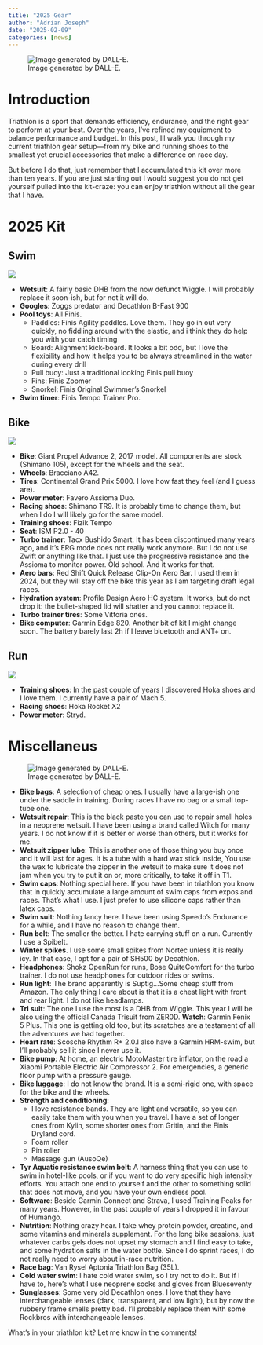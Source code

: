 ```yaml
---
title: "2025 Gear"
author: "Adrian Joseph"
date: "2025-02-09"
categories: [news]
---
```


![Image generated by DALL-E.](img/cover.png)

# Introduction
Triathlon is a sport that demands efficiency, endurance, and the right gear to perform at your best. Over the years, I've refined my equipment to balance performance and budget. In this post, Ill walk you through my current triathlon gear setup—from my bike and running shoes to the smallest yet crucial accessories that make a difference on race day.

But before I do that, just remember that I accumulated this kit over more than ten years. If you are just starting out I would suggest you do not get yourself pulled into the kit-craze: you can enjoy triathlon without all the gear that I have.

# 2025 Kit


## Swim

![](../2023-07-09_BRACEBRIDGE_SPRINT_TRIATHLON/img/05.jpg)

* **Wetsuit**: A fairly basic DHB from the now defunct Wiggle. I will probably replace it soon-ish, but for not it will do.
* **Googles**: Zoggs predator and Decathlon B-Fast 900
* **Pool toys**: All Finis.
  * Paddles: Finis Agility paddles. Love them. They go in out very quickly, no fiddling around with the elastic, and i think they do help you with your catch timing
  * Board: Alignment kick-board. It looks a bit odd, but I love the flexibility and how it helps you to be always streamlined in the water during every drill
  * Pull buoy: Just a traditional looking Finis pull buoy
  * Fins: Finis Zoomer
  * Snorkel: Finis Original Swimmer's Snorkel
* **Swim timer**: Finis Tempo Trainer Pro.


## Bike

![](../2023-07-09_BRACEBRIDGE_SPRINT_TRIATHLON/img/09.jpg)

* **Bike**: Giant Propel Advance 2, 2017 model. All components are stock (Shimano 105), except for the wheels and the seat.
* **Wheels**: Bracciano A42.
* **Tires**: Continental Grand Prix 5000. I love how fast they feel (and I guess are).
* **Power meter**: Favero Assioma Duo.
* **Racing shoes**: Shimano TR9. It is probably time to change them, but when I do I will likely go for the same model.
* **Training shoes**: Fizik Tempo
* **Seat**: ISM P2.0 - 40
* **Turbo trainer**: Tacx Bushido Smart. It has been discontinued many years ago, and it's ERG mode does not really work anymore. But I do not use Zwift or anything like that. I just use the progressive resistance and the Assioma to monitor power. Old school. And it works for that.
* **Aero bars**: Red Shift Quick Release Clip-On Aero Bar. I used them in 2024, but they will stay off the bike this year as I am targeting draft legal races.
* **Hydration system**: Profile Design Aero HC system. It works, but do not drop it: the bullet-shaped lid will shatter and you cannot replace it.
* **Turbo trainer tires**: Some Vittoria ones.
* **Bike computer**: Garmin Edge 820. Another bit of kit I might change soon. The battery barely last 2h if I leave bluetooth and ANT+ on.

## Run

![](../2023-07-09_BRACEBRIDGE_SPRINT_TRIATHLON/img/12.jpg)

* **Training shoes**: In the past couple of years I discovered Hoka shoes and I love them. I currently have a pair of Mach 5.
* **Racing shoes**: Hoka Rocket X2
* **Power meter**: Stryd.

# Miscellaneus

![Image generated by DALL-E.](./img/mix.png)

* **Bike bags**: A selection of cheap ones. I usually have a large-ish one under the saddle in training. During races I have no bag or a small top-tube one.
* **Wetsuit repair**: This is the black paste you can use to repair small holes in a neoprene wetsuit. I have been using a brand called Witch for many years. I do not know if it is better or worse than others, but it works for me.
* **Wetsuit zipper lube**: This is another one of those thing you buy once and it will last for ages. It is a tube with a hard wax stick inside, You use the wax to lubricate the zipper in the wetsuit to make sure it does not jam when you try to put it on or, more critically, to take it off in T1.
* **Swim caps**: Nothing special here. If you have been in triathlon you know that in quickly accumulate a large amount of swim caps from expos and races. That's what I use. I just prefer to use silicone caps rather than latex caps.
* **Swim suit**: Nothing fancy here. I have been using Speedo's Endurance for a while, and I have no reason to change them.
* **Run belt**: The smaller the better. I hate carrying stuff on a run. Currently I use a Spibelt.
* **Winter spikes**. I use some small spikes from Nortec unless it is really icy. In that case, I opt for a pair of SH500 by Decathlon.
* **Headphones**: Shokz OpenRun for runs, Bose QuiteComfort for the turbo trainer. I do not use headphones for outdoor rides or swims.
* **Run light**: The brand apparently is Suptig...Some cheap stuff from Amazon. The only thing I care about is that it is a chest light with front and rear light. I do not like headlamps.
* **Tri suit**: The one I use the most is a DHB from Wiggle. This year I will be also using the official Canada Trisuit from ZER0D.
**Watch**: Garmin Fenix 5 Plus. This one is getting old too, but its scratches are a testament of all the adventures we had together.
* **Heart rate**: Scosche Rhythm R+ 2.0.I also have a Garmin HRM-swim, but I'll probably sell it since I never use it.
* **Bike pump**: At home, an electric MotoMaster tire inflator, on the road a Xiaomi Portable Electric Air Compressor 2. For emergencies, a generic floor pump with a pressure gauge.
* **Bike luggage**: I do not know the brand. It is a semi-rigid one, with space for the bike and the wheels.
* **Strength and conditioning**:
  * I love resistance bands. They are light and versatile, so you can easily take them with you when you travel. I have a set of longer ones from Kylin, some shorter ones from Gritin, and the Finis Dryland cord.
  * Foam roller
  * Pin roller
  * Massage gun (AusoQe)
* **Tyr Aquatic resistance swim belt**: A harness thing that you can use to swim in hotel-like pools, or if you want to do very specific high intensity efforts. You attach one end to yourself and the other to something solid that does not move, and you have your own endless pool.
* **Software**: Beside Garmin Connect and Strava, I used Training Peaks for many years. However, in the past couple of years I dropped it in favour of Humango.
* **Nutrition**: Nothing crazy hear. I take whey protein powder, creatine, and some vitamins and minerals supplement. For the long bike sessions, just whatever carbs gels does not upset my stomach and I find easy to take, and some hydration salts in the water bottle. Since I do sprint races, I do not really need to worry about in-race nutrition.
* **Race bag**: Van Rysel Aptonia Triathlon Bag (35L).
* **Cold water swim**: I hate cold water swim, so I try not to do it. But if I have to, here's what I use neoprene socks and gloves from Blueseventy
* **Sunglasses**: Some very old Decathlon ones. I love that they have interchangeable lenses (dark, transparent, and low light), but by now the rubbery frame smells pretty bad. I'll probably replace them with some Rockbros with interchangeable lenses.

What's in your triathlon kit? Let me know in the comments!